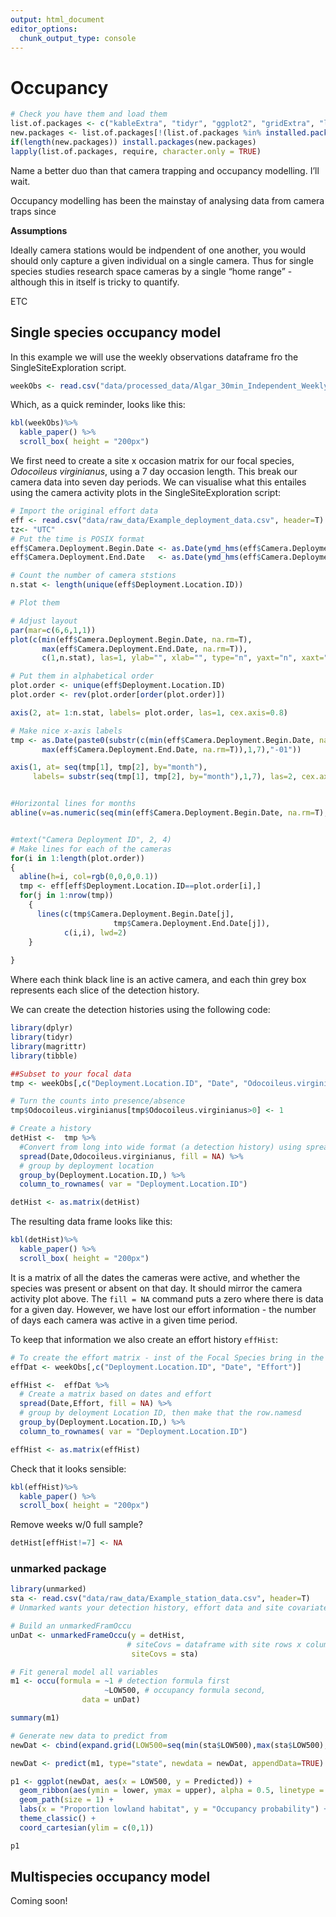 ```yaml
---
output: html_document
editor_options: 
  chunk_output_type: console
---
```

# Occupancy

```r
# Check you have them and load them
list.of.packages <- c("kableExtra", "tidyr", "ggplot2", "gridExtra", "lme4", "dplyr", "unmarked", "lubridate")
new.packages <- list.of.packages[!(list.of.packages %in% installed.packages()[,"Package"])]
if(length(new.packages)) install.packages(new.packages)
lapply(list.of.packages, require, character.only = TRUE)

```

Name a better duo than that camera trapping and occupancy modelling. I'll wait.

Occupancy modelling has been the mainstay of analysing data from camera traps since 

**Assumptions**

Ideally camera stations would be indpendent of one another, you would should only capture a given individual on a single camera. Thus for single species studies research space cameras by a single "home range" - although this in itself is tricky to quantify.  

ETC

## Single species occupancy model

In this example we will use the weekly observations dataframe fro the SingleSiteExploration script.

```r
weekObs <- read.csv("data/processed_data/Algar_30min_Independent_Weekly_observations.csv", header=T)
```

Which, as a quick reminder, looks like this:

```r
kbl(weekObs)%>%
  kable_paper() %>%
  scroll_box( height = "200px")
```

We first need to create a site x occasion matrix for our focal species, *Odocoileus virginianus*, using a 7 day occasion length. This break our camera data into seven day periods. We can visualise what this entailes using the camera activity plots in the SingleSiteExploration script:

```r
# Import the original effort data
eff <- read.csv("data/raw_data/Example_deployment_data.csv", header=T)
tz<- "UTC"
# Put the time is POSIX format
eff$Camera.Deployment.Begin.Date <- as.Date(ymd_hms(eff$Camera.Deployment.Begin.Date, truncated=3, tz=tz))
eff$Camera.Deployment.End.Date   <- as.Date(ymd_hms(eff$Camera.Deployment.End.Date, truncated=3, tz=tz))

# Count the number of camera ststions
n.stat <- length(unique(eff$Deployment.Location.ID))

# Plot them

# Adjust layout
par(mar=c(6,6,1,1))
plot(c(min(eff$Camera.Deployment.Begin.Date, na.rm=T), 
       max(eff$Camera.Deployment.End.Date, na.rm=T)), 
       c(1,n.stat), las=1, ylab="", xlab="", type="n", yaxt="n", xaxt="n")

# Put them in alphabetical order
plot.order <- unique(eff$Deployment.Location.ID)
plot.order <- rev(plot.order[order(plot.order)])

axis(2, at= 1:n.stat, labels= plot.order, las=1, cex.axis=0.8)

# Make nice x-axis labels
tmp <- as.Date(paste0(substr(c(min(eff$Camera.Deployment.Begin.Date, na.rm=T), 
       max(eff$Camera.Deployment.End.Date, na.rm=T)),1,7),"-01"))

axis(1, at= seq(tmp[1], tmp[2], by="month"), 
     labels= substr(seq(tmp[1], tmp[2], by="month"),1,7), las=2, cex.axis=0.8)


#Horizontal lines for months
abline(v=as.numeric(seq(min(eff$Camera.Deployment.Begin.Date, na.rm=T),max(eff$Camera.Deployment.End.Date, na.rm=T), by=7)), col=rgb(0,0,0,0.1))


#mtext("Camera Deployment ID", 2, 4)
# Make lines for each of the cameras
for(i in 1:length(plot.order))
{
  abline(h=i, col=rgb(0,0,0,0.1))
  tmp <- eff[eff$Deployment.Location.ID==plot.order[i],]
  for(j in 1:nrow(tmp))
    {
      lines(c(tmp$Camera.Deployment.Begin.Date[j],
                       tmp$Camera.Deployment.End.Date[j]),
            c(i,i), lwd=2)
    }
  
}


```
Where each think black line is an active camera, and each thin grey box represents each slice of the detection history. 

We can create the detection histories using the following code:
```r
library(dplyr)
library(tidyr)
library(magrittr)
library(tibble)

##Subset to your focal data
tmp <- weekObs[,c("Deployment.Location.ID", "Date", "Odocoileus.virginianus")]

# Turn the counts into presence/absence
tmp$Odocoileus.virginianus[tmp$Odocoileus.virginianus>0] <- 1

# Create a history
detHist <-  tmp %>%
  #Convert from long into wide format (a detection history) using spread
  spread(Date,Odocoileus.virginianus, fill = NA) %>% 
  # group by deployment location
  group_by(Deployment.Location.ID,) %>%
  column_to_rownames( var = "Deployment.Location.ID")

detHist <- as.matrix(detHist)
```

The resulting data frame looks like this:

```r
kbl(detHist)%>%
  kable_paper() %>%
  scroll_box( height = "200px")
```

It is a matrix of all the dates the cameras were active, and whether the species was present or absent on that day. It should mirror the camera activity plot above. The `fill = NA` command puts a zero where there is data for a given day. However, we have lost our effort information - the number of days each camera was active in a given time period.

To keep that information we also create an effort history `effHist`:

```r
# To create the effort matrix - inst of the Focal Species bring in the effort
effDat <- weekObs[,c("Deployment.Location.ID", "Date", "Effort")]

effHist <-  effDat %>%
  # Create a matrix based on dates and effort
  spread(Date,Effort, fill = NA) %>% 
  # group by deloyment Location ID, then make that the row.namesd
  group_by(Deployment.Location.ID,) %>%
  column_to_rownames( var = "Deployment.Location.ID") 

effHist <- as.matrix(effHist)
```

Check that it looks sensible:

```r
kbl(effHist)%>%
  kable_paper() %>%
  scroll_box( height = "200px")
```


Remove weeks w/0 full sample?
```r
detHist[effHist!=7] <- NA

```

### unmarked package

```r
library(unmarked)
sta <- read.csv("data/raw_data/Example_station_data.csv", header=T)
# Unmarked wants your detection history, effort data and site covariates as matrices.

# Build an unmarkedFramOccu
unDat <- unmarkedFrameOccu(y = detHist,
                          # siteCovs = dataframe with site rows x column variables (in same order as detHist)
                           siteCovs = sta) 
```



```r
# Fit general model all variables
m1 <- occu(formula = ~1 # detection formula first
                     ~LOW500, # occupancy formula second,
                data = unDat)
```

```r
summary(m1)

```

```r
# Generate new data to predict from 
newDat <- cbind(expand.grid(LOW500=seq(min(sta$LOW500),max(sta$LOW500), length.out=100)))

newDat <- predict(m1, type="state", newdata = newDat, appendData=TRUE)

p1 <- ggplot(newDat, aes(x = LOW500, y = Predicted)) +
  geom_ribbon(aes(ymin = lower, ymax = upper), alpha = 0.5, linetype = "dashed") +
  geom_path(size = 1) +
  labs(x = "Proportion lowland habitat", y = "Occupancy probability") +
  theme_classic() +
  coord_cartesian(ylim = c(0,1))

p1
```


## Multispecies occupancy model

Coming soon!

